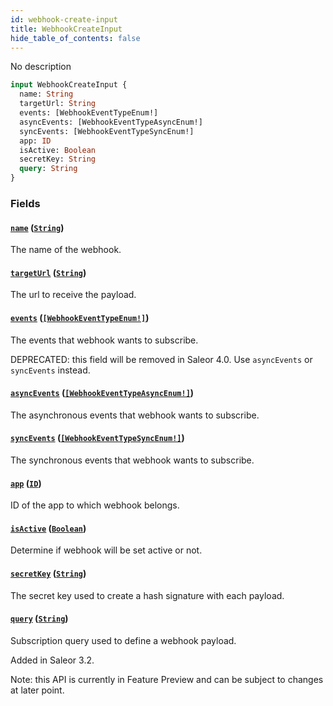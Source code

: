 ```yaml
---
id: webhook-create-input
title: WebhookCreateInput
hide_table_of_contents: false
---
```


No description

```graphql
input WebhookCreateInput {
  name: String
  targetUrl: String
  events: [WebhookEventTypeEnum!]
  asyncEvents: [WebhookEventTypeAsyncEnum!]
  syncEvents: [WebhookEventTypeSyncEnum!]
  app: ID
  isActive: Boolean
  secretKey: String
  query: String
}
```

### Fields

#### [`name`](#) ([`String`](../../../developer/api-reference/scalars/string))

The name of the webhook.

#### [`targetUrl`](#) ([`String`](../../../developer/api-reference/scalars/string))

The url to receive the payload.

#### [`events`](#) ([`[WebhookEventTypeEnum!]`](../../../developer/api-reference/enums/webhook-event-type-enum))

The events that webhook wants to subscribe.

DEPRECATED: this field will be removed in Saleor 4.0. Use `asyncEvents` or `syncEvents` instead.

#### [`asyncEvents`](#) ([`[WebhookEventTypeAsyncEnum!]`](../../../developer/api-reference/enums/webhook-event-type-async-enum))

The asynchronous events that webhook wants to subscribe.

#### [`syncEvents`](#) ([`[WebhookEventTypeSyncEnum!]`](../../../developer/api-reference/enums/webhook-event-type-sync-enum))

The synchronous events that webhook wants to subscribe.

#### [`app`](#) ([`ID`](../../../developer/api-reference/scalars/id))

ID of the app to which webhook belongs.

#### [`isActive`](#) ([`Boolean`](../../../developer/api-reference/scalars/boolean))

Determine if webhook will be set active or not.

#### [`secretKey`](#) ([`String`](../../../developer/api-reference/scalars/string))

The secret key used to create a hash signature with each payload.

#### [`query`](#) ([`String`](../../../developer/api-reference/scalars/string))

Subscription query used to define a webhook payload.

Added in Saleor 3.2.

Note: this API is currently in Feature Preview and can be subject to changes at later point.
